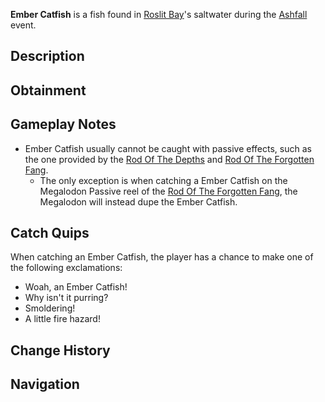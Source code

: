 {{FishInfobox
|image          = Ember Catfish.png
|rarity         = Limited
|event          = Ashfall
|sea            = First Sea
|location       = [[Ashfall]]
|sublocation    = 
|sources        = Fishing Rod
|nopassive      = 1
|radar_location = 
|xp             = 130
|weather        = Clear
|time           = 
|season         = 
|bait           = Bagel
|base_weight    = 20
|base_value     = 275
|weight_range   = 7
|base_chance    = 90
|base_resil     = 85
}}
'''Ember Catfish''' is a {{Rarity|Limited}} fish found in [[Roslit Bay]]'s saltwater during the [[Ashfall]] event.

== Description ==
{{Description|A faintly glowing body with whiskers that spark indefinitely, the Ember Catfish is a peculiar fish.|Bestiary Entry}}

== Obtainment ==
{{Description|Only can be caught during Ashfall.|Bestiary Hint}}
{{Fish Availability|
Roslit Bay/Ashfall
|top_rods      = 
Krampus's Rod\512434.08\220699.45;
Magma Rod\496714.04\211567.99;
Plastic Rod\456736.94\184433.98;
Fast Rod\436652.83\342614.02;
Leviathan's Fang Rod\424828.95\290207.01;
Buddy Bond Rod\339179.93\166453.23;
Astralhook Rod\370643.61\425102.42;
Ethereal Prism Rod\370216.24\354217.98;
No-Life Rod\376991.05\341541.77;
Seraphic Rod\369236.97\339964.44;
Fortune Rod\298131.85\226325.55;
Trident Rod\399237.57\238397.72;
Free Spirit Rod\394405.73\238043.89;
Rod Of The Forgotten Fang\356347.76\310435.33;
Challenger's Rod\353925.21\311173.71;
Rod Of The Exalted One\342344.55\242646.8;
Rod Of The Depths\338184.3\282589.48;
Zeus Rod\331159.02\290160.07;
Depthseeker Rod\328703.66\265409.33;
Verdant Shear Rod\327909.42\290648.77;
Avalanche Rod\326108.9\238434.88;
Blazebringer Rod\325027.52\273976.02;
Volcanic Rod\315445.93\220383.32;
Steady Rod\174242.11\119633.44
|recommended   = Trident Rod
}}

== Gameplay Notes ==
* Ember Catfish usually cannot be caught with passive effects, such as the one provided by the [[Rod Of The Depths]] and [[Rod Of The Forgotten Fang]].
** The only exception is when catching a Ember Catfish on the Megalodon Passive reel of the [[Rod Of The Forgotten Fang]], the Megalodon will instead dupe the Ember Catfish.

== Catch Quips ==
When catching an Ember Catfish, the player has a chance to make one of the following exclamations:
* Woah, an Ember Catfish!
* Why isn't it purring?
* Smoldering!
* A little fire hazard!

== Change History ==
{{Change History|{{subst:Current Version}}}}

== Navigation ==
{{Fish Navbox|Ashfall}}